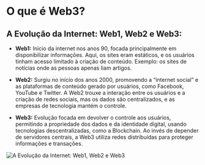 # **O que é Web3?** 

## **A Evolução da Internet: Web1, Web2 e Web3:** 

- **Web1:** Início da internet nos anos 90, focada principalmente em disponibilizar informações. Aqui, os sites eram estáticos, e os usuários tinham acesso limitado à criação de conteúdo. Exemplo: os sites de notícias onde as pessoas apenas liam artigos.

- **Web2:**  Surgiu no início dos anos 2000, promovendo a “internet social” e as plataformas de conteúdo gerado por usuários, como Facebook, YouTube e Twitter. A Web2 trouxe a interação entre os usuários e a criação de redes sociais, mas os dados são centralizados, e as empresas de tecnologia mantém o controle.

- **Web3:**  Evolução focada em devolver o controle aos usuários, permitindo a propriedade dos dados e da identidade digital, usando tecnologias descentralizadas, como a Blockchain. Ao invés de depender de servidores centrais, a Web3 utiliza redes distribuídas para proteger informações e transações.

![A Evolução da Internet: Web1, Web2 e Web3](https://firebasestorage.googleapis.com/v0/b/web3edubrasil-eddf4.firebasestorage.app/o/Trails%2FIntro_Web3%2FA%20Evolu%C3%A7%C3%A3o%20da%20Internet%20Web1%2C%20Web2%20e%20Web3.jpeg?alt=media&token=72985c68-b155-4199-a6b4-7a8e92562a37)
